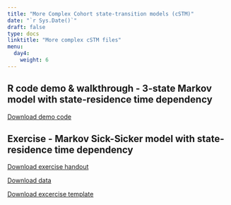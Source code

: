 ```yaml
---
title: "More Complex Cohort state-transition models (cSTM)"
date: "`r Sys.Date()`"
draft: false
type: docs
linktitle: "More complex cSTM files"
menu:
  day4:
    weight: 6
---
```


## R code demo & walkthrough - 3-state Markov model with state-residence time dependency

[Download demo code](../../../Course_Modularization/Markov models/Markov 3-state/Markov_3state_tunnels.Rmd)

## Exercise - Markov Sick-Sicker model with state-residence time dependency 

[Download exercise handout](../../../Course_Modularization/Markov models/Markov Sick-Sicker/exercise worksheets/markov_sick-sicker_tunnels_exercise.html)

[Download data](../../../Course_Modularization/Markov models/Markov Sick-Sicker/solutions/HMD_USA_Mx_2015.csv)

[Download excercise template](../../../Course_Modularization/Markov models/Markov Sick-Sicker/templates/markov_sick-sicker_tunnels_template.Rmd)

<!-- [Download excercise solutions](../../../Course_Modularization/Markov models/Markov Sick-Sicker/solutions/markov_sick-sicker_tunnels_solutions.Rmd) -->

